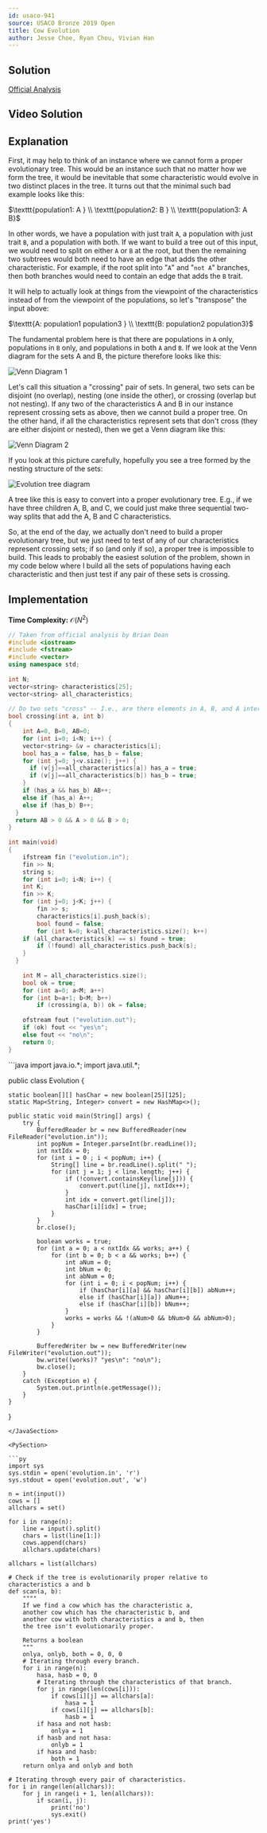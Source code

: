 ```yaml
---
id: usaco-941
source: USACO Bronze 2019 Open
title: Cow Evolution
author: Jesse Choe, Ryan Chou, Vivian Han
---
```


## Solution 
[Official Analysis](http://www.usaco.org/current/data/sol_evolution_bronze_open19.html)

## Video Solution
<Youtube id="4YTijr0BbrA" />

## Explanation

First, it may help to think of an instance where we cannot form a proper evolutionary tree. This would be an instance such that no matter how we form the tree, it would be inevitable that some characteristic would evolve in two distinct places in the tree. It turns out that the minimal such bad example looks like this:

$\texttt{population1: A } \\
\texttt{population2: B } \\
\texttt{population3: A B}$

In other words, we have a population with just trait $\texttt{A}$, a population with just trait $\texttt{B}$, and a population with both. If we want to build a tree out of this input, we would need to split on either $\texttt{A}$ or $\texttt{B}$ at the root, but then the remaining two subtrees would both need to have an edge that adds the other characteristic. For example, if the root split into "$\texttt{A}$" and "$\texttt{not A}$" branches, then both branches would need to contain an edge that adds the $\texttt{B}$ trait.

It will help to actually look at things from the viewpoint of the characteristics instead of from the viewpoint of the populations, so let's "transpose" the input above:

$\texttt{A: population1 population3 } \\
\texttt{B: population2 population3}$

The fundamental problem here is that there are populations in $\texttt{A}$ only, populations in $\texttt{B}$ only, and populations in both $\texttt{A}$ and $\texttt{B}$. If we look at the Venn diagram for the sets A and B, the picture therefore looks like this:

![Venn Diagram 1](http://www.usaco.org/current/data/fig2_evolution_bronze_open19.png)

Let's call this situation a "crossing" pair of sets. In general, two sets can be disjoint (no overlap), nesting (one inside the other), or crossing (overlap but not nesting). If any two of the characteristics A and B in our instance represent crossing sets as above, then we cannot build a proper tree. On the other hand, if all the characteristics represent sets that don't cross (they are either disjoint or nested), then we get a Venn diagram like this:

![Venn Diagram 2](http://www.usaco.org/current/data/fig3_evolution_bronze_open19.png)

If you look at this picture carefully, hopefully you see a tree formed by the nesting structure of the sets:

![Evolution tree diagram](http://www.usaco.org/current/data/fig4_evolution_bronze_open19.png)

A tree like this is easy to convert into a proper evolutionary tree. E.g., if we have three children A, B, and C, we could just make three sequential two-way splits that add the A, B and C characteristics.

So, at the end of the day, we actually don't need to build a proper evolutionary tree, but we just need to test of any of our characteristics represent crossing sets; if so (and only if so), a proper tree is impossible to build. This leads to probably the easiest solution of the problem, shown in my code below where I build all the sets of populations having each characteristic and then just test if any pair of these sets is crossing.

## Implementation

**Time Complexity:** $\mathcal{O}(N^2)$

<LanguageSection>

<CPPSection>

```cpp
// Taken from official analysis by Brian Dean
#include <iostream>
#include <fstream>
#include <vector>
using namespace std;
 
int N;
vector<string> characteristics[25];
vector<string> all_characteristics;
 
// Do two sets "cross" -- I.e., are there elements in A, B, and A intersect B?
bool crossing(int a, int b)
{
	int A=0, B=0, AB=0;
	for (int i=0; i<N; i++) {
	vector<string> &v = characteristics[i];
	bool has_a = false, has_b = false;
	for (int j=0; j<v.size(); j++) {
	  if (v[j]==all_characteristics[a]) has_a = true;
	  if (v[j]==all_characteristics[b]) has_b = true;
	}
	if (has_a && has_b) AB++;
	else if (has_a) A++;
	else if (has_b) B++;
  }
  return AB > 0 && A > 0 && B > 0;
}
 
int main(void)
{
	ifstream fin ("evolution.in");
	fin >> N;
	string s;
	for (int i=0; i<N; i++) {
	int K;
	fin >> K;
	for (int j=0; j<K; j++) {
		fin >> s;
		characteristics[i].push_back(s);
		bool found = false;
		for (int k=0; k<all_characteristics.size(); k++)
	if (all_characteristics[k] == s) found = true;
		if (!found) all_characteristics.push_back(s);
	}
  }
	
	int M = all_characteristics.size();
	bool ok = true;
	for (int a=0; a<M; a++)
	for (int b=a+1; b<M; b++)
		if (crossing(a, b)) ok = false;
 
	ofstream fout ("evolution.out");
	if (ok) fout << "yes\n";
	else fout << "no\n";
	return 0;
}
```

</CPPSection>

<JavaSection>
```java
import java.io.*;
import java.util.*;

public class Evolution {

	static boolean[][] hasChar = new boolean[25][125];
	static Map<String, Integer> convert = new HashMap<>();

	public static void main(String[] args) {
		try {
			BufferedReader br = new BufferedReader(new FileReader("evolution.in"));
			int popNum = Integer.parseInt(br.readLine());
			int nxtIdx = 0;
			for (int i = 0 ; i < popNum; i++) {
				String[] line = br.readLine().split(" ");
				for (int j = 1; j < line.length; j++) {
					if (!convert.containsKey(line[j])) {
						convert.put(line[j], nxtIdx++);
					}
					int idx = convert.get(line[j]);
					hasChar[i][idx] = true;
				}
			}
			br.close();

			boolean works = true;
			for (int a = 0; a < nxtIdx && works; a++) {
				for (int b = 0; b < a && works; b++) {
					int aNum = 0;
					int bNum = 0;
					int abNum = 0;
					for (int i = 0; i < popNum; i++) {
						if (hasChar[i][a] && hasChar[i][b]) abNum++;
						else if (hasChar[i][a]) aNum++;
						else if (hasChar[i][b]) bNum++;
					}
					works = works && !(aNum>0 && bNum>0 && abNum>0);
				}
			}

			BufferedWriter bw = new BufferedWriter(new FileWriter("evolution.out"));
			bw.write((works)? "yes\n": "no\n");
			bw.close();
		}
		catch (Exception e) {
			System.out.println(e.getMessage());
		}
	}
}
```
</JavaSection>

<PySection>
  
```py
import sys
sys.stdin = open('evolution.in', 'r')
sys.stdout = open('evolution.out', 'w')

n = int(input())
cows = []
allchars = set()

for i in range(n):
	line = input().split()
	chars = list(line[1:])
	cows.append(chars)
	allchars.update(chars)

allchars = list(allchars)

# Check if the tree is evolutionarily proper relative to characteristics a and b
def scan(a, b):
	""""
	If we find a cow which has the characteristic a, 
	another cow which has the characteristic b, and 
	another cow with both characteristics a and b, then 
	the tree isn't evolutionarily proper.
	
	Returns a boolean
	"""
	onlya, onlyb, both = 0, 0, 0
	# Iterating through every branch.
	for i in range(n):
		hasa, hasb = 0, 0
		# Iterating through the characteristics of that branch.
		for j in range(len(cows[i])):
			if cows[i][j] == allchars[a]:
				hasa = 1
			if cows[i][j] == allchars[b]:
				hasb = 1
		if hasa and not hasb: 
			onlya = 1
		if hasb and not hasa:
			onlyb = 1
		if hasa and hasb:
			both = 1
	return onlya and onlyb and both
	
# Iterating through every pair of characteristics.
for i in range(len(allchars)):
	for j in range(i + 1, len(allchars)):
		if scan(i, j):
			print('no')
			sys.exit()
print('yes')
```
</PySection>
</LanguageSection>
